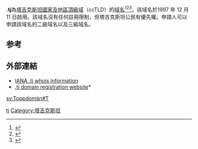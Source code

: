 '''.tj'''為[[塔吉克斯坦|塔吉克斯坦]][[國家及地區頂級域|國家及地區頂級域]]（ccTLD）的[[域名|域名]]<ref>{{Cite book|title=常用电脑词语速查手册|last=何弘主编|first=|publisher=西安：西安出版社|year=2000|isbn=7-80594-644-2|location=|pages=201-202}}</ref><ref>{{Cite book|title=英德汉广播电视技术词典|last=（德）赫伯特·蒂尔曼（Herbert Tillmann）编；梁瑛等译|first=|publisher=北京：中国广播电视出版社|year=2002|isbn=7-5043-3793-5|location=|pages=440-442}}</ref><ref>{{Cite book|title=大学计算机基础|last=刘丕娥主编|first=|publisher=哈尔滨：哈尔滨工业大学出版社|year=2010|isbn=978-7-5603-3056-3|location=|pages=342-345}}</ref>。該域名於1997 年 12 月 11 日啟用。該域名沒有任何註冊限制，但塔吉克斯坦公民有優先權。申請人可以申請該域名的二級域名以及三級域名。

== 参考 ==
{{reflist}}

== 外部連結 ==
* [http://www.iana.org/root-whois/tj.htm IANA .tj whois information]{{Wayback|url=http://www.iana.org/root-whois/tj.htm |date=20060629174306 }}
* [http://www.nic.tj/ .tj domain registration website]*{{Wayback|url=http://www.nic.tj/ |date=20060507231702 }}

{{Internet-stub}}
{{CcTLD}}

[[Category:國家及地區頂級域|tj]]
[[Category:塔吉克斯坦|Category:塔吉克斯坦]]

[[sv:Toppdomän#T|sv:Toppdomän#T]]